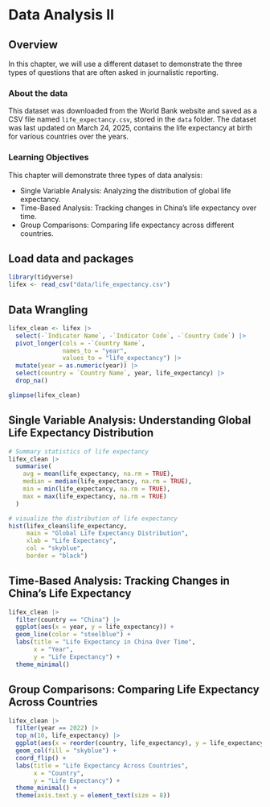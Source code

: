 # Data Analysis II

## Overview 

In this chapter, we will use a different dataset to demonstrate the three types of questions that are often asked in journalistic reporting.

### About the data

This dataset was downloaded from the World Bank website and saved as a CSV file named `life_expectancy.csv`, stored in the `data` folder. The dataset was last updated on March 24, 2025, contains the life expectancy at birth for various countries over the years.

### Learning Objectives

This chapter will demonstrate three types of data analysis:

-  Single Variable Analysis: Analyzing the distribution of global life expectancy.
-  Time-Based Analysis: Tracking changes in China's life expectancy over time.
-  Group Comparisons: Comparing life expectancy across different countries.

## Load data and packages

```r
library(tidyverse)
lifex <- read_csv("data/life_expectancy.csv")
```

## Data Wrangling
```r
lifex_clean <- lifex |> 
  select(-`Indicator Name`, -`Indicator Code`, -`Country Code`) |>
  pivot_longer(cols = -`Country Name`, 
               names_to = "year", 
               values_to = "life_expectancy") |>
  mutate(year = as.numeric(year)) |>
  select(country = `Country Name`, year, life_expectancy) |>
  drop_na()

glimpse(lifex_clean)
```



## Single Variable Analysis: Understanding Global Life Expectancy Distribution

```r
# Summary statistics of life expectancy
lifex_clean |> 
  summarise(
    avg = mean(life_expectancy, na.rm = TRUE),
    median = median(life_expectancy, na.rm = TRUE),
    min = min(life_expectancy, na.rm = TRUE),
    max = max(life_expectancy, na.rm = TRUE)
  )
```

```r
# visualize the distribution of life expectancy
hist(lifex_clean$life_expectancy, 
     main = "Global Life Expectancy Distribution",
     xlab = "Life Expectancy",
     col = "skyblue",
     border = "black")
```
## Time-Based Analysis: Tracking Changes in China's Life Expectancy

```r
lifex_clean |>
  filter(country == "China") |>
  ggplot(aes(x = year, y = life_expectancy)) +
  geom_line(color = "steelblue") +
  labs(title = "Life Expectancy in China Over Time",
       x = "Year",
       y = "Life Expectancy") +
  theme_minimal()
```
## Group Comparisons: Comparing Life Expectancy Across Countries

```r
lifex_clean |>
  filter(year == 2022) |>
  top_n(10, life_expectancy) |>
  ggplot(aes(x = reorder(country, life_expectancy), y = life_expectancy)) +
  geom_col(fill = "skyblue") +
  coord_flip() +
  labs(title = "Life Expectancy Across Countries",
       x = "Country",
       y = "Life Expectancy") +
  theme_minimal() +
  theme(axis.text.y = element_text(size = 8))
```

